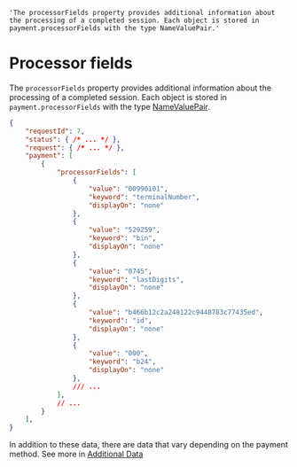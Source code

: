 
    'The processorFields property provides additional information about the processing of a completed session. Each object is stored in payment.processorFields with the type NameValuePair.'

# Processor fields

The `processorFields` property provides additional information about the processing of a completed session. Each object is stored in `payment.processorFields` with the type [NameValuePair](additional-fields#name-value-pair).

```json
{
    "requestId": 7,
    "status": { /* ... */ },
    "request": { /* ... */ },
    "payment": [
        {
            "processorFields": [
                {
                    "value": "00990101",
                    "keyword": "terminalNumber",
                    "displayOn": "none"
                },
                {
                    "value": "529259",
                    "keyword": "bin",
                    "displayOn": "none"
                },
                {
                    "value": "0745",
                    "keyword": "lastDigits",
                    "displayOn": "none"
                },
                {
                    "value": "b466b12c2a248122c9448783c77435ed",
                    "keyword": "id",
                    "displayOn": "none"
                },
                {
                    "value": "000",
                    "keyword": "b24",
                    "displayOn": "none"
                },
                /// ...
            ],
            // ...
        }
    ],
}
```

In addition to these data, there are data that vary depending on the payment method. See more in [Additional Data](/en/gateway/additional-data)
